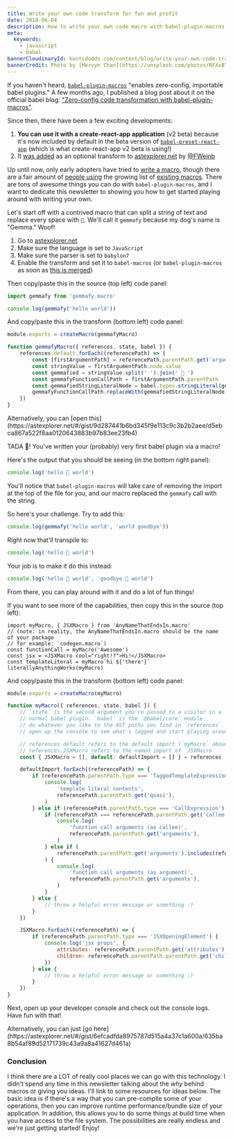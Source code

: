 ```yaml
---
title: Write your own code transform for fun and profit
date: 2018-06-04
description: How to write your own code macro with babel-plugin-macros 🎣
meta:
  keywords:
    - javascript
    - babel
bannerCloudinaryId: kentcdodds.com/content/blog/write-your-own-code-transform-for-fun-and-profit/banner
bannerCredit: Photo by [Mervyn Chan](https://unsplash.com/photos/RFXxBTHze_M)
---
```


If you haven't heard,
[`babel-plugin-macros`](https://github.com/kentcdodds/babel-plugin-macros)
"enables zero-config, importable babel plugins." A few months ago, I published a
blog post about it on the official babel blog:
["Zero-config code transformation with babel-plugin-macros"](https://babeljs.io/blog/2017/09/11/zero-config-with-babel-macros).

Since then, there have been a few exciting developments:

1.  **You can use it with a create-react-app application** (v2 beta) because
    it's now included by default in the beta version of
    [`babel-preset-react-app`](https://www.npmjs.com/package/babel-preset-react-app)
    (which is what create-react-app v2 beta is using!)
2.  It [was added](https://github.com/fkling/astexplorer/pull/303) as an
    optional transform to [astexplorer.net](https://astexplorer.net) by
    [@FWeinb](https://twitter.com/FWeinb)

Up until now, only early adopters have tried to
[write a macro](https://github.com/kentcdodds/babel-plugin-macros/blob/master/other/docs/author.md),
though there are a fair amount of
[people using](https://github.com/kentcdodds/babel-plugin-macros/blob/master/other/docs/user.md)
the growing list of
[existing macros](https://github.com/jgierer12/awesome-babel-macros). There are
tons of awesome things you can do with `babel-plugin-macros`, and I want to
dedicate this newsletter to showing you how to get started playing around with
writing your own.

Let's start off with a contrived macro that can split a string of text and
replace every space with `🐶`. We'll call it `gemmafy` because my dog's name is
"Gemma." Woof!

1.  Go to [astexplorer.net](https://astexplorer.net)
2.  Make sure the language is set to `JavaScript`
3.  Make sure the parser is set to `babylon7`
4.  Enable the transform and set it to `babel-macros` (or `babel-plugin-macros`
    as soon as [this is merged](https://github.com/fkling/astexplorer/pull/318))

Then copy/paste this in the source (top left) code panel:

```js
import gemmafy from 'gemmafy.macro'

console.log(gemmafy('hello world'))
```

And copy/paste this in the transform (bottom left) code panel:

```js
module.exports = createMacro(gemmafyMacro)

function gemmafyMacro({ references, state, babel }) {
	references.default.forEach((referencePath) => {
		const [firstArgumentPath] = referencePath.parentPath.get('arguments')
		const stringValue = firstArgumentPath.node.value
		const gemmafied = stringValue.split(' ').join(' 🐶 ')
		const gemmafyFunctionCallPath = firstArgumentPath.parentPath
		const gemmafiedStringLiteralNode = babel.types.stringLiteral(gemmafied)
		gemmafyFunctionCallPath.replaceWith(gemmafiedStringLiteralNode)
	})
}
```

<callout-info class="aside">
	Alternatively, you can [open
	this](https://astexplorer.net/#/gist/9d287441b6bd345f9e113c9c3b2b2aee/d5ebca867a522f8aa0120643883b97b83ee23fb4)
</callout-info>

TADA 🎉! You've written your (probably) very first babel plugin via a macro!

Here's the output that you should be seeing (in the bottom right panel):

```js
console.log('hello 🐶 world')
```

You'll notice that `babel-plugin-macros` will take care of removing the import
at the top of the file for you, and our macro replaced the `gemmafy` call with
the string.

So here's your challenge. Try to add this:

```js
console.log(gemmafy('hello world', 'world goodbye'))
```

Right now that'll transpile to:

```js
console.log('hello 🐶 world')
```

Your job is to make it do this instead:

```js
console.log('hello 🐶 world', 'goodbye 🐶 world')
```

From there, you can play around with it and do a lot of fun things!

If you want to see more of the capabilities, then copy this in the source (top
left):

```tsx
import myMacro, { JSXMacro } from 'AnyNameThatEndsIn.macro'
// (note: in reality, the AnyNameThatEndsIn.macro should be the name of your package
// for example: `codegen.macro`)
const functionCall = myMacro('Awesome')
const jsx = <JSXMacro cool="right!?">Hi!</JSXMacro>
const templateLiteral = myMacro`hi ${'there'}`
literallyAnythingWorks(myMacro)
```

And copy/paste this in the transform (bottom left) code panel:

```js
module.exports = createMacro(myMacro)

function myMacro({ references, state, babel }) {
	// `state` is the second argument you're passed to a visitor in a
	// normal babel plugin. `babel` is the `@babel/core` module.
	// do whatever you like to the AST paths you find in `references`.
	// open up the console to see what's logged and start playing around!

	// references.default refers to the default import (`myMacro` above)
	// references.JSXMacro refers to the named import of `JSXMacro`
	const { JSXMacro = [], default: defaultImport = [] } = references

	defaultImport.forEach((referencePath) => {
		if (referencePath.parentPath.type === 'TaggedTemplateExpression') {
			console.log(
				'template literal contents',
				referencePath.parentPath.get('quasi'),
			)
		} else if (referencePath.parentPath.type === 'CallExpression') {
			if (referencePath === referencePath.parentPath.get('callee')) {
				console.log(
					'function call arguments (as callee)',
					referencePath.parentPath.get('arguments'),
				)
			} else if (
				referencePath.parentPath.get('arguments').includes(referencePath)
			) {
				console.log(
					'function call arguments (as argument)',
					referencePath.parentPath.get('arguments'),
				)
			}
		} else {
			// throw a helpful error message or something :)
		}
	})

	JSXMacro.forEach((referencePath) => {
		if (referencePath.parentPath.type === 'JSXOpeningElement') {
			console.log('jsx props', {
				attributes: referencePath.parentPath.get('attributes'),
				children: referencePath.parentPath.parentPath.get('children'),
			})
		} else {
			// throw a helpful error message or something :)
		}
	})
}
```

Next, open up your developer console and check out the console logs. Have fun
with that!

<callout-info class="aside">
	Alternatively, you can just [go
	here](https://astexplorer.net/#/gist/6efcadfda8975787d515a4a37c1a600a/635ba8b54af89d52171739c43a9a8a41627d461a)
</callout-info>

### Conclusion

I think there are a LOT of really cool places we can go with this technology. I
didn't spend any time in this newsletter talking about the _why_ behind macros
or giving you ideas. I'll link to some resources for ideas below. The basic idea
is if there's a way that you can pre-compile some of your operations, then you
can improve runtime performance/bundle size of your application. In addition,
this allows you to do some things at build time when you have access to the file
system. The possibilities are really endless and we're just getting started!
Enjoy!

